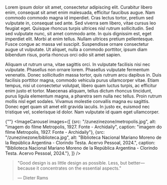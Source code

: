 
<div className="space-y-8">
  <div className="prose prose-lg max-w-none">
    <p className="first-letter:text-4xl first-letter:font-light first-letter:float-left first-letter:mr-2 first-letter:mt-1 first-letter:text-gray-900 mb-6">
Lorem ipsum dolor sit amet, consectetur adipiscing elit. Curabitur libero enim, consequat sit amet enim malesuada, efficitur faucibus augue. Nam commodo commodo magna id imperdiet. Cras lectus tortor, pretium sed vulputate in, consequat sed ante. Sed viverra sem libero, vitae cursus leo feugiat eget. Quisque rhoncus turpis ultrices nisl rutrum sollicitudin. Sed sed vulputate nunc, sit amet commodo ante. In quis dignissim est, eget imperdiet elit. Morbi at enim tellus. Nullam ultrices pretium pellentesque. Fusce congue ac massa vel suscipit. Suspendisse ornare consectetur augue ut vulputate. Ut aliquet, nulla a commodo porttitor, ipsum diam bibendum risus, porta rhoncus orci odio sit amet sapien. 
    </p>
    
Aliquam ut rutrum urna, vitae sagittis orci. In vulputate facilisis nisi nec vulputate. Phasellus non ornare lorem. Phasellus vulputate fermentum venenatis. Donec sollicitudin massa tortor, quis rutrum arcu dapibus in. Duis facilisis porttitor magna, commodo vehicula purus ullamcorper vitae. Etiam tempus, nisi ut consectetur volutpat, libero quam luctus turpis, ac efficitur enim justo et tortor. Maecenas aliquam, tellus dictum rhoncus tincidunt, purus ligula elementum magna, a pharetra sem nulla nec tellus. Proin rutrum mollis nisl eget sodales. Vivamus molestie convallis magna eu sagittis. Donec eget quam sit amet elit gravida iaculis. In justo ex, euismod nec tristique vel, scelerisque id dolor. Nam vulputate id quam eget ullamcorper. 
  </div>

  {""}
  <ImageCarousel
    images={[
        {src: "/zunezinezone/metropolis.jpg", alt: "imagem do filme Metropolis, 1927. Fonte - Archidaily", caption: "imagem do filme Metropolis, 1927. Fonte - Archidaily"},
        {src: "/zunezinezone/biblioteca.jpg", alt: "Biblioteca Nacional Mariano Moreno de la República Argentina - Clorindo Testa. Acervo Pessoal, 2024.", caption: "Biblioteca Nacional Mariano Moreno de la República Argentina - Clorindo Testa. Acervo Pessoal, 2024."},
    ]}
  />

> "Good design is as little design as possible. Less, but
> better—because it concentrates on the essential aspects."
>
> — Dieter Rams

</div>
